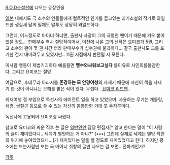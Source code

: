 [[R.O.D]]소설판에 나오는 등장인물
 
[[일본]] 내에서도 극 소수의 인물들에게 컬트적인 인기를 끌고있는 괴기소설의 작가로 와일드한 생김새 답게 필체도 말투도 상당히 와일드하다.

그런데, 어느정도로 마이너 하냐면, 출판사 사장이 그의 극렬한 팬이기 때문에 겨우 붙어있을 정도... 판매부수 역시 절망적이어서, 이전에 나온 그의 신작은 요미코가 5권, 그리고 소수의 팬이 몇 권 사간 터라 판매부수가 십수권에 불과하다... 
결국 출판사도 그를 포기한 건지 내버려두고 있었지만.. 11권 시점에서 반전될 지 모른다.

이사람 행동이 제법기괴하다 예를들면 '''맹수와싸워보고싶다''' 를이유로 사인회를불참한다. 그리고 요미코는 절망

여담으로, 후데무라 아라시를 '''존경하는 모 안경여성'''의 사재기 때문에 자신이 책을 사재기 한 것이 아니냐는 오해를 받은 적이 있다. 무섭다.. [[요미코 리드맨]]..


취재여행 겸 부업으로 독선사의 에이전트 일을 하고 있었으며. 사용하는 무기는 개틀링, 쇄겸, 쌍절곤 등으로 쓸 수 있는 자신의 몸통만한 거대 붓 두자루이다.

독선사에 고용되어 요미코랑 싸웠다.

참고로 요미코와 싸운 직후 쓴 글은 [[일반인]]인 담당 편집자[* 읽고 한다는 말이 "이 사람의 글이 재미있다니.. 세계가 멸망하는 거 아냐?" (•••) 그런데 실제로 세계는 멸망 직전의 위기에 놓여있었으니...]가 재미있다는 말을 할 정도로 재미있었다고 한다.
하지만 평소에는 보는사람만 보는 극 마이너 취향의 글만 나오는 걸 보면..  전파계인가?

[[각주]]
